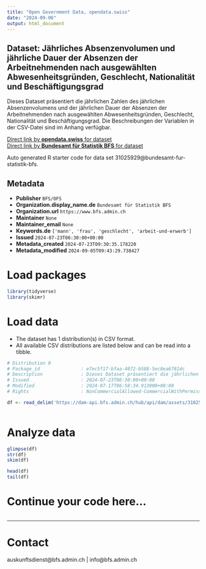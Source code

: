 ```yaml
---
title: "Open Government Data, opendata.swiss"
date: "2024-09-06"
output: html_document
---
```


## Dataset: Jährliches Absenzenvolumen und jährliche Dauer der Absenzen der Arbeitnehmenden nach ausgewählten Abwesenheitsgründen, Geschlecht, Nationalität und Beschäftigungsgrad

Dieses Dataset präsentiert die jährlichen Zahlen des jährlichen Absenzenvolumens und der jährlichen Dauer der Absenzen der Arbeitnehmenden nach ausgewählten Abwesenheitsgründen, Geschlecht, Nationalität und Beschäftigungsgrad. Die Beschreibungen der Variablen in der CSV-Datei sind im Anhang verfügbar.

[Direct link by **opendata.swiss** for dataset](https://opendata.swiss/de/dataset/jahrliches-absenzenvolumen-und-jahrliche-dauer-der-absenzen-der-arbeitnehmenden-nach-ausgewahlt)<br>
[Direct link by **Bundesamt für Statistik BFS** for dataset](https://www.bfs.admin.ch/asset/de/ts-x-03.02.03.02.01)

Auto generated R starter code for data set 31025929@bundesamt-fur-statistik-bfs.

## Metadata

- **Publisher** `BFS/OFS`
- **Organization.display_name.de** `Bundesamt für Statistik BFS`
- **Organization.url** `https://www.bfs.admin.ch`
- **Maintainer** `None`
- **Maintainer_email** `None`
- **Keywords.de** `['mann', 'frau', 'geschlecht', 'arbeit-und-erwerb']`
- **Issued** `2024-07-23T06:30:00+00:00`
- **Metadata_created** `2024-07-23T09:30:35.178220`
- **Metadata_modified** `2024-09-05T09:43:29.738427`


# Load packages

```r

library(tidyverse)
library(skimr)

```

# Load data

-   The dataset has 1 distribution(s) in CSV format.
-   All available CSV distributions are listed below and can be read into a tibble.

```r

# Distribution 0
# Package_id               : e7ec5f17-bfaa-4072-b588-5ec8ea6781dc
# Description              : Dieses Dataset präsentiert die jährlichen Zahlen des jährlichen Absenzenvolumens und der jährlichen Dauer der Absenzen der Arbeitnehmenden nach ausgewählten Abwesenheitsgründen, Geschlecht, Nationalität und Beschäftigungsgrad. Die Beschreibungen der Variablen in der CSV-Datei sind im Anhang verfügbar.
# Issued                   : 2024-07-23T06:30:00+00:00
# Modified                 : 2024-07-17T06:58:34.913000+00:00
# Rights                   : NonCommercialAllowed-CommercialWithPermission-ReferenceRequired

df <- read_delim('https://dam-api.bfs.admin.ch/hub/api/dam/assets/31025943/master')



```

# Analyze data

```r

glimpse(df)
str(df)
skim(df)

head(df)
tail(df)

```

# Continue your code here...

```r

```

------------------------------------------------------------------------

# Contact

auskunftsdienst@bfs.admin.ch | info@bfs.admin.ch
